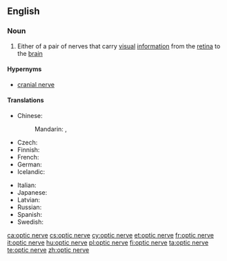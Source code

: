 ==English==

===Noun===
{{wikipedia}}
{{en-noun|head=[[optic]] [[nerve]]}}

# {{context|neuroanatomy|lang=en}} Either of a pair of nerves that carry [[visual]] [[information]] from the [[retina]] to the [[brain]]

====Hypernyms====
* [[cranial nerve]]

====Translations====
{{trans-top|nerve}}
* Chinese:
*: Mandarin: {{t|cmn|視神經|sc=Hani}}, {{t+|cmn|视神经|tr=shìshénjīng|sc=Hani}}
* Czech: {{t+|cs|zrakový nerv|m}}
* Finnish: {{t|fi|näköhermo}}
* French: {{t+|fr|nerf optique|m}}
* German: {{t+|de|Sehnerv|m}}
* Icelandic: {{t+|is|sjóntaug|f}}
{{trans-mid}}
* Italian: {{t|it|nervo ottico|m}}
* Japanese: {{t|ja|視神経|tr=ししんけい, shishinkei|sc=Jpan}}
* Latvian: {{t|lv|redzes nervs|m}}
* Russian: {{t|ru|зрительный нерв|m|tr=zrítelʹnyj nerv|sc=Cyrl}}
* Spanish: {{t+|es|nervio óptico|m}}
* Swedish: {{t+|sv|synnerv}}
{{trans-bottom}}

[[ca:optic nerve]]
[[cs:optic nerve]]
[[cy:optic nerve]]
[[et:optic nerve]]
[[fr:optic nerve]]
[[it:optic nerve]]
[[hu:optic nerve]]
[[pl:optic nerve]]
[[fi:optic nerve]]
[[ta:optic nerve]]
[[te:optic nerve]]
[[zh:optic nerve]]